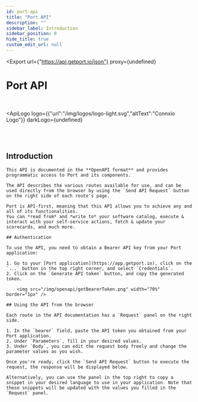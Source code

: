 ```yaml
---
id: port-api
title: "Port API"
description: ""
sidebar_label: Introduction
sidebar_position: 0
hide_title: true
custom_edit_url: null
---
```



<Export
  url={"https://api.getport.io/json"}
  proxy={undefined}
>
</Export>

<h1
  className={"openapi__heading"}
>
  Port API
</h1>
<br/>

<ApiLogo
  logo={{"url":"/img/logos/logo-light.svg","altText":"Connxio Logo"}}
  darkLogo={undefined}
>
  
</ApiLogo>
<br/><br/>

## Introduction
    This API is documented in the **OpenAPI format** and provides programmatic access to Port and its components.  
    
    The API describes the various routes available for use, and can be used directly from the browser by using the `Send API Request` button on the right side of each route's page.

    Port is API-first, meaning that this API allows you to achieve any and all of its functionalities.  
    You can *read from* and *write to* your software catalog, execute & interact with your self-service actions, fetch & update your scorecards, and much more.

    ## Authentication
    
    To use the API, you need to obtain a Bearer API key from your Port application:

    1. Go to your [Port application](https://app.getport.io), click on the `...` button in the top right corner, and select `Credentials`.
    2. Click on the `Generate API token` button, and copy the generated token.
        
        <img src="/img/openapi/getBearerToken.png" width="70%" border="1px" />

    ## Using the API from the browser

    Each route in the API documentation has a `Request` panel on the right side. 

    1. In the `bearer` field, paste the API token you obtained from your Port application.
    2. Under `Parameters`, fill in your desired values.
    3. Under `Body`, you can edit the request body freely and change the parameter values as you wish.

    Once you're ready, click the `Send API Request` button to execute the request, the response will be displayed below.  
    
    Alternatively, you can use the panel in the top right to copy a snippet in your desired language to use in your application. Note that these snippets will be updated with the values you filled in the `Request` panel.